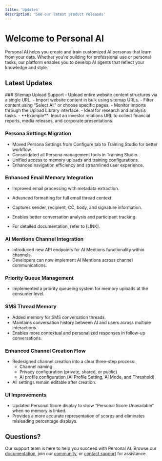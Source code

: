 ```yaml
---
title: 'Updates'
description: 'See our latest product releases'
---
```


# Welcome to Personal AI

Personal AI helps you create and train customized AI personas that learn from your data. Whether you're building for professional use or personal tasks, our platform enables you to develop AI agents that reflect your knowledge and style.

## Latest Updates

<AccordionGroup>
  <Accordion title="January 15 2025 - Enhanced Training Capabilities">
### Sitemap Upload Support
- Upload entire website content structures via a single URL.
- Import website content in bulk using sitemap URLs.
- Filter content using “Select All” or choose specific pages.
- Monitor imports through the Upload Library interface.
- Ideal for research and analysis tasks.
- **Example**: Input an investor relations URL to collect financial reports, media releases, and corporate presentations.

### Persona Settings Migration
- Moved Persona Settings from Configure tab to Training Studio for better workflow.
- Consolidated all Persona management tools in Training Studio.
- Unified access to memory uploads and training configurations.
- Enhanced navigation efficiency and streamlined user experience.

### Enhanced Email Memory Integration
- Improved email processing with metadata extraction.
- Advanced formatting for full email thread context.
- Captures sender, recipient, CC, body, and signature information.
- Enables better conversation analysis and participant tracking.
- For detailed documentation, refer to [LINK].

  </Accordion>
  <Accordion title="January 22 2025 - New API Endpoints">
### AI Mentions Channel Integration
- Introduced new API endpoints for AI Mentions functionality within channels.
- Developers can now implement AI Mentions across channel communications.

### Priority Queue Management
- Implemented a priority queueing system for memory uploads at the consumer level.

### SMS Thread Memory
- Added memory for SMS conversation threads.
- Maintains conversation history between AI and users across multiple interactions.
- Enables more contextual and personalized responses in follow-up conversations.

### Enhanced Channel Creation Flow
- Redesigned channel creation into a clear three-step process:
  - Channel naming
  - Privacy configuration (private, shared, or public)
  - AI profile configuration (AI Profile Setting, AI Mode, and Threshold)
- All settings remain editable after creation.

### UI Improvements
- Updated Personal Score display to show “Personal Score Unavailable” when no memory is linked.
- Provides a more accurate representation of scores and eliminates misleading percentage displays.

</Accordion>
</AccordionGroup>

## Questions?

Our support team is here to help you succeed with Personal AI. Browse our [documentation](/documentation), join our [community](https://community.personal.ai), or [contact support](mailto:support@personal.ai) for assistance.
